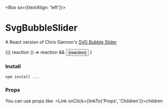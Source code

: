 

<Meta title="intro" component={SvgBubbleSlider} />

<Box sx={{textAlign: 'left'}}>

# SvgBubbleSlider

A React version of Chris Gannon's [SVG Bubble Slider](https://codepen.io/chrisgannon/pen/GZNgLw/)

<SvgBubbleSlider>
  {({ reaction }) =>
    reaction && <Button sx={{ textTransform: 'capitalize' }}>{reaction}</Button>
  }
</SvgBubbleSlider>

### Install

<Divider />

```sh
npm install ...
```

### Props

<Divider />

You can use props like: <Link onClick={linkTo('Props', 'Children')}>children</Link>

</Box>
